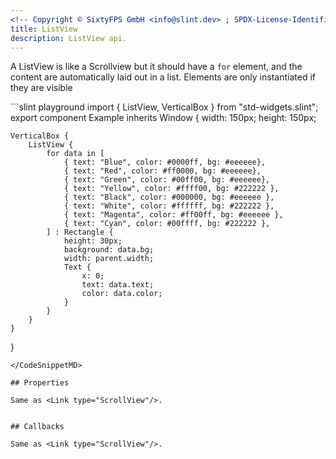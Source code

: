```yaml
---
<!-- Copyright © SixtyFPS GmbH <info@slint.dev> ; SPDX-License-Identifier: MIT -->
title: ListView
description: ListView api.
---
```



A ListView is like a Scrollview but it should have a `for` element, and the content are
automatically laid out in a list.
Elements are only instantiated if they are visible

<CodeSnippetMD imagePath="/src/assets/generated/std-widgets-listview-example.png"  imageWidth="200" imageHeight="200"  imageAlt='listview example'>
```slint playground
import { ListView, VerticalBox } from "std-widgets.slint";
export component Example inherits Window {
    width: 150px;
    height: 150px;

    VerticalBox {
        ListView {  
            for data in [
                { text: "Blue", color: #0000ff, bg: #eeeeee},
                { text: "Red", color: #ff0000, bg: #eeeeee},
                { text: "Green", color: #00ff00, bg: #eeeeee},
                { text: "Yellow", color: #ffff00, bg: #222222 },
                { text: "Black", color: #000000, bg: #eeeeee },
                { text: "White", color: #ffffff, bg: #222222 },
                { text: "Magenta", color: #ff00ff, bg: #eeeeee },
                { text: "Cyan", color: #00ffff, bg: #222222 },
            ] : Rectangle {
                height: 30px;
                background: data.bg;
                width: parent.width;
                Text {
                    x: 0;
                    text: data.text;
                    color: data.color;
                }
            }
        }
    }
}
```
</CodeSnippetMD>

## Properties

Same as <Link type="ScrollView"/>.


## Callbacks

Same as <Link type="ScrollView"/>.
